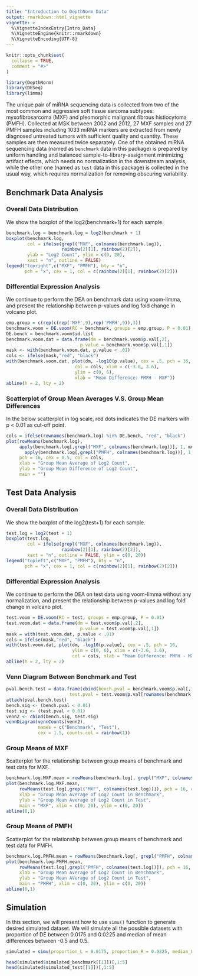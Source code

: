 ```yaml
---
title: "Introduction to DepthNorm Data"
output: rmarkdown::html_vignette
vignette: >
  %\VignetteIndexEntry{Intro_Data}
  %\VignetteEngine{knitr::rmarkdown}
  %\VignetteEncoding{UTF-8}
---
```


```r
knitr::opts_chunk$set(
  collapse = TRUE,
  comment = "#>"
)
```

```r
library(DepthNorm)
library(DESeq)
library(limma)
```

The unique pair of miRNA sequencing data is collected from two of the most common and aggressive soft tissue sarcoma subtypes: myxofibrosarcoma (MXF) and pleomorphic malignant fibrous histiocytoma (PMFH). Collected at MSK between 2002 and 2012, 27 MXF samples and 27 PMFH samples including 1033 miRNA markers are extracted from newly diagnosed untreated tumors with sufficient quality and quantity. These samples are then measured twice separately. One of the obtained miRNA sequencing data (named as `benchmark` data in this package) is prepared by uniform handling and balanced sample-to-library-assignment minimizing artifact effects, which needs no normalization in the downstream analysis, while the other one (named as `test` data in this package) is collected in the usual way, which requires normalization for removing obscuring variability. 

## Benchmark Data Analysis
### Overall Data Distribution
We show the boxplot of the log2(benchmark+1) for each sample.
```r
benchmark.log = benchmark.log = log2(benchmark + 1)
boxplot(benchmark.log, 
        col = ifelse(grepl("MXF", colnames(benchmark.log)),
                     rainbow(2)[1], rainbow(2)[2]),
        ylab = "Log2 Count", ylim = c(0, 20),
        xaxt = "n", outline = FALSE)
legend("topright",c("MXF", "PMFH"), bty = "n",
       pch = "x", cex = 1, col = c(rainbow(2)[1], rainbow(2)[2]))
```  

### Differential Expression Analysis
We continue to perform the DEA on benchmark data using voom-limma, and present the relationship between p-values and log fold change in volcano plot.
```r
emp.group = c(rep(c(rep('MXF',9),rep('PMFH',9)),3))
benchmark.voom = DE.voom(RC = benchmark, groups = emp.group, P = 0.01)
DE.bench = benchmark.voom$id.list
benchmark.voom.dat = data.frame(dm = benchmark.voom$p.val[,2],
                            p.value = benchmark.voom$p.val[,1])
mask <- with(benchmark.voom.dat, p.value < .01)
cols <- ifelse(mask,"red", "black")
with(benchmark.voom.dat, plot(dm, -log10(p.value), cex = .5, pch = 16,
                          col = cols, xlim = c(-3.6, 3.6),
                          ylim = c(0, 6),
                          xlab = "Mean Difference: PMFH - MXF"))
abline(h = 2, lty = 2)
```  

### Scatterplot of Group Mean Averages V.S. Group Mean Differences
In the below scatterplot in log scale, red dots indicates the DE markers with p < 0.01 as cut-off point.
```r
cols = ifelse(rownames(benchmark.log) %in% DE.bench, "red", "black")
plot(rowMeans(benchmark.log),
     apply(benchmark.log[,grepl("MXF", colnames(benchmark.log))], 1, mean) - 
       apply(benchmark.log[,grepl("PMFH", colnames(benchmark.log))], 1, mean),
     pch = 16, cex = 0.5, col = cols,
     xlab = "Group Mean Average of Log2 Count", 
     ylab = "Group Mean Difference of Log2 Count",
     main = "")
```  


## Test Data Analysis
### Overall Data Distribution
We show the boxplot of the log2(test+1) for each sample.
```r
test.log = log2(test + 1)
boxplot(test.log, 
        col = ifelse(grepl("MXF", colnames(benchmark.log)),
                     rainbow(2)[1], rainbow(2)[2]),
        xaxt = "n", outline = FALSE, ylim = c(0, 20))
legend("topleft",c("MXF", "PMFH"), bty = "n",
       pch = "x", cex = 1, col = c(rainbow(2)[1], rainbow(2)[2]))
```

### Differential Expression Analysis
We continue to perform the DEA on test data using voom-limma without any normalization, and present the relationship between p-values and log fold change in volcano plot.
```r
test.voom = DE.voom(RC = test, groups = emp.group, P = 0.01)
test.voom.dat = data.frame(dm = test.voom$p.val[,2],
                            p.value = test.voom$p.val[,1])
mask = with(test.voom.dat, p.value < .01)
cols = ifelse(mask,"red", "black")
with(test.voom.dat, plot(dm, -log10(p.value), cex = .5, pch = 16,
                         ylim = c(0, 6), xlim = c(-3.6, 3.6),
                         col = cols, xlab = "Mean Difference: PMFH - MXF"))
abline(h = 2, lty = 2)
```

### Venn Diagram Between Benchmark and Test
```r
pval.bench.test = data.frame(cbind(bench.pval = benchmark.voom$p.val[,1], 
                        test.pval = test.voom$p.val[rownames(benchmark.voom$p.val),1]))
attach(pval.bench.test)
bench.sig <- (bench.pval < 0.01)
test.sig <- (test.pval < 0.01)
venn2 <- cbind(bench.sig, test.sig)
vennDiagram(vennCounts(venn2), 
            names = c("Benchmark", "Test"), 
            cex = 1.5, counts.col = rainbow(1))
```

### Group Means of MXF
Scatterplot for the relationship between group means of benchmark and test data for MXF.
```r
benchmark.log.MXF.mean = rowMeans(benchmark.log[, grepl("MXF", colnames(benchmark.log))])
plot(benchmark.log.MXF.mean,
     rowMeans(test.log[,grepl("MXF", colnames(test.log))]), pch = 16, cex = 0.5,
     xlab = "Group Mean Average of Log2 Count in Benchmark", 
     ylab = "Group Mean Average of Log2 Count in Test",
     main = "MXF", xlim = c(0, 20), ylim = c(0, 20))
abline(0,1)
```

### Group Means of PMFH
Scatterplot for the relationship between group means of benchmark and test data for PMFH.
```r
benchmark.log.PMFH.mean = rowMeans(benchmark.log[, grepl("PMFH", colnames(benchmark.log))])
plot(benchmark.log.PMFH.mean,
     rowMeans(test.log[,grepl("PMFH", colnames(test.log))]), pch = 16, cex = 0.5,
     xlab = "Group Mean Average of Log2 Count in Benchmark", 
     ylab = "Group Mean AVerage of Log2 Count in Test",
     main = "PMFH", xlim = c(0, 20), ylim = c(0, 20))
abline(0,1)
```


## Simulation
In this section, we will present how to use `simu()` function to generate desired simulated dataset. We will simulate all the possible datasets with proportion of DE between 0.0175 and 0.0225 and median of mean differences between -0.5 and 0.5.
```r
simulated = simu(proportion_L = 0.0175, proportion_R = 0.0225, median_L = -0.5, median_R = 0.5, numsets = 100)

head(simulated$simulated_benchmark[[1]])[,1:5]
head(simulated$simulated_test[[1]])[,1:5]
```
